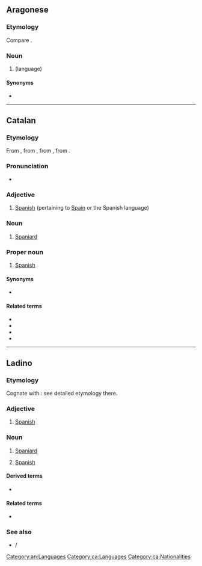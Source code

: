 ==Aragonese==

===Etymology===
Compare {{cog|es|español}}.

===Noun===
{{an-noun|m|-}}
{{wikipedia|lang=an|Idioma castellán}}

# {{l|en|Spanish}} (language)

====Synonyms====
* {{l|an|castellán}}

[[Category:an:Languages]]

----

==Catalan==

===Etymology===
From {{der|ca|pro|espaignol}}, from {{der|ca|VL.|*Hispaniolus}}, from {{der|ca|la|hispānus}}, from {{m|la|Hispania}}.

===Pronunciation===
* {{ca-IPA|ò}}

===Adjective===
{{ca-adj}}

# [[Spanish]] (pertaining to [[Spain]] or the Spanish language)

===Noun===
{{ca-noun|m|f=espanyola}}

# [[Spaniard]]

===Proper noun===
{{ca-proper noun|m}}

# [[Spanish]] {{gloss|language}}

====Synonyms====
* {{l|ca|castellà}}

====Related terms====
* {{l|ca|Espanya}}
* {{l|ca|espanyolisme}}
* {{l|ca|espanyolista}}
* {{l|ca|espanyolitzar}}

[[Category:ca:Languages]]
[[Category:ca:Nationalities]]

----

==Ladino==

===Etymology===
Cognate with {{cog|es|español}}: see detailed etymology there.

===Adjective===
{{head|lad|adjective|g=m|Latin spelling||feminine singular|espanyola|masculine plural|espanyoles|feminine plural|espanyolas}}

# [[Spanish]]

===Noun===
{{head|lad|noun|g=m|Latin spelling||feminine singular|espanyola|masculine plural|espanyoles|feminine plural|espanyolas}}

# [[Spaniard]] {{gloss|a person from Spain or of Spanish descent}}
# {{lb|lad|singular masculine noun}} [[Spanish]] {{gloss|language}}
#: {{ux|lad|No avlo el '''espanyol''' kastilyano, ma entendi la majorita de lo ke disho.|I don't speak Castilian '''Spanish''', but I understood most of what he said.}}

====Derived terms====
* {{l|lad|djudeo-espanyol}}

====Related terms====
* {{l|lad|Espanya}}

===See also===
* {{l|lad|kastilyano}} / {{l|lad|kasteyano}}

{{C|lad|Languages|Nationalities}}
